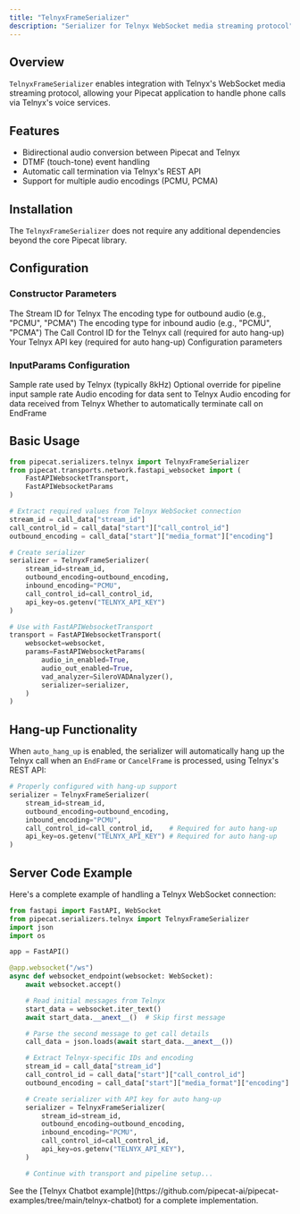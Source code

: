 ```yaml
---
title: "TelnyxFrameSerializer"
description: "Serializer for Telnyx WebSocket media streaming protocol"
---
```


## Overview

`TelnyxFrameSerializer` enables integration with Telnyx's WebSocket media streaming protocol, allowing your Pipecat application to handle phone calls via Telnyx's voice services.

## Features

- Bidirectional audio conversion between Pipecat and Telnyx
- DTMF (touch-tone) event handling
- Automatic call termination via Telnyx's REST API
- Support for multiple audio encodings (PCMU, PCMA)

## Installation

The `TelnyxFrameSerializer` does not require any additional dependencies beyond the core Pipecat library.

## Configuration

### Constructor Parameters

<ParamField path="stream_id" type="str" required>
  The Stream ID for Telnyx
</ParamField>

<ParamField path="outbound_encoding" type="str" required>
  The encoding type for outbound audio (e.g., "PCMU", "PCMA")
</ParamField>

<ParamField path="inbound_encoding" type="str" required>
  The encoding type for inbound audio (e.g., "PCMU", "PCMA")
</ParamField>

<ParamField path="call_control_id" type="Optional[str]" default="None">
  The Call Control ID for the Telnyx call (required for auto hang-up)
</ParamField>

<ParamField path="api_key" type="Optional[str]" default="None">
  Your Telnyx API key (required for auto hang-up)
</ParamField>

<ParamField path="params" type="InputParams" default="InputParams()">
  Configuration parameters
</ParamField>

### InputParams Configuration

<ParamField path="telnyx_sample_rate" type="int" default="8000">
  Sample rate used by Telnyx (typically 8kHz)
</ParamField>

<ParamField path="sample_rate" type="int | None" default="None">
  Optional override for pipeline input sample rate
</ParamField>

<ParamField path="inbound_encoding" type="str" default="PCMU">
  Audio encoding for data sent to Telnyx
</ParamField>

<ParamField path="outbound_encoding" type="str" default="PCMU">
  Audio encoding for data received from Telnyx
</ParamField>

<ParamField path="auto_hang_up" type="bool" default="True">
  Whether to automatically terminate call on EndFrame
</ParamField>

## Basic Usage

```python
from pipecat.serializers.telnyx import TelnyxFrameSerializer
from pipecat.transports.network.fastapi_websocket import (
    FastAPIWebsocketTransport,
    FastAPIWebsocketParams
)

# Extract required values from Telnyx WebSocket connection
stream_id = call_data["stream_id"]
call_control_id = call_data["start"]["call_control_id"]
outbound_encoding = call_data["start"]["media_format"]["encoding"]

# Create serializer
serializer = TelnyxFrameSerializer(
    stream_id=stream_id,
    outbound_encoding=outbound_encoding,
    inbound_encoding="PCMU",
    call_control_id=call_control_id,
    api_key=os.getenv("TELNYX_API_KEY")
)

# Use with FastAPIWebsocketTransport
transport = FastAPIWebsocketTransport(
    websocket=websocket,
    params=FastAPIWebsocketParams(
        audio_in_enabled=True,
        audio_out_enabled=True,
        vad_analyzer=SileroVADAnalyzer(),
        serializer=serializer,
    )
)
```

## Hang-up Functionality

When `auto_hang_up` is enabled, the serializer will automatically hang up the Telnyx call when an `EndFrame` or `CancelFrame` is processed, using Telnyx's REST API:

```python
# Properly configured with hang-up support
serializer = TelnyxFrameSerializer(
    stream_id=stream_id,
    outbound_encoding=outbound_encoding,
    inbound_encoding="PCMU",
    call_control_id=call_control_id,    # Required for auto hang-up
    api_key=os.getenv("TELNYX_API_KEY") # Required for auto hang-up
)
```

## Server Code Example

Here's a complete example of handling a Telnyx WebSocket connection:

```python
from fastapi import FastAPI, WebSocket
from pipecat.serializers.telnyx import TelnyxFrameSerializer
import json
import os

app = FastAPI()

@app.websocket("/ws")
async def websocket_endpoint(websocket: WebSocket):
    await websocket.accept()

    # Read initial messages from Telnyx
    start_data = websocket.iter_text()
    await start_data.__anext__()  # Skip first message

    # Parse the second message to get call details
    call_data = json.loads(await start_data.__anext__())

    # Extract Telnyx-specific IDs and encoding
    stream_id = call_data["stream_id"]
    call_control_id = call_data["start"]["call_control_id"]
    outbound_encoding = call_data["start"]["media_format"]["encoding"]

    # Create serializer with API key for auto hang-up
    serializer = TelnyxFrameSerializer(
        stream_id=stream_id,
        outbound_encoding=outbound_encoding,
        inbound_encoding="PCMU",
        call_control_id=call_control_id,
        api_key=os.getenv("TELNYX_API_KEY"),
    )

    # Continue with transport and pipeline setup...
```

<Note>
  See the [Telnyx Chatbot
  example](https://github.com/pipecat-ai/pipecat-examples/tree/main/telnyx-chatbot)
  for a complete implementation.
</Note>
